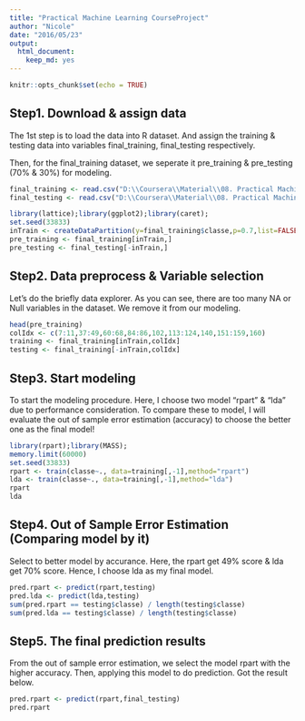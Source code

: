 ---
title: "Practical Machine Learning CourseProject"
author: "Nicole"
date: "2016/05/23"
output: 
  html_document: 
    keep_md: yes
---

```{r setup, include=FALSE}
knitr::opts_chunk$set(echo = TRUE)
```

## Step1. Download & assign data

The 1st step is to load the data into R dataset. And assign the training & testing data into variables final_training, final_testing respectively.

Then, for the final_training dataset, we seperate it pre_training & pre_testing (70% & 30%) for modeling.

```{r}
final_training <- read.csv("D:\\Coursera\\Material\\08. Practical Machine Learning\\CourseProject\\pml-training.csv")
final_testing <- read.csv("D:\\Coursera\\Material\\08. Practical Machine Learning\\CourseProject\\pml-testing.csv")

library(lattice);library(ggplot2);library(caret);
set.seed(33833)
inTrain <- createDataPartition(y=final_training$classe,p=0.7,list=FALSE)
pre_training <- final_training[inTrain,]
pre_testing <- final_testing[-inTrain,]
```

## Step2. Data preprocess & Variable selection

Let's do the briefly data explorer. As you can see, there are too many NA or Null variables in the dataset. We remove it from our modeling. 

```{r}
head(pre_training)
colIdx <- c(7:11,37:49,60:68,84:86,102,113:124,140,151:159,160)
training <- final_training[inTrain,colIdx]
testing <- final_training[-inTrain,colIdx]
```

## Step3. Start modeling

To start the modeling procedure. Here, I choose two model "rpart" & "lda" due to performance consideration. To compare these to model, I will evaluate the out of sample error estimation (accuracy) to choose the better one as the final model! 

```{r}
library(rpart);library(MASS);
memory.limit(60000)
set.seed(33833)
rpart <- train(classe~., data=training[,-1],method="rpart")
lda <- train(classe~., data=training[,-1],method="lda")
rpart
lda
```

## Step4. Out of Sample Error Estimation (Comparing model by it)

Select to better model by accurance. Here, the rpart get 49% score & lda get 70% score.
Hence, I choose lda as my final model.

```{r}
pred.rpart <- predict(rpart,testing)
pred.lda <- predict(lda,testing)
sum(pred.rpart == testing$classe) / length(testing$classe)
sum(pred.lda == testing$classe) / length(testing$classe)
```

## Step5. The final prediction results
From the out of sample error estimation, we select the model rpart with the higher accuracy.
Then, applying this model to do prediction. Got the result below.

```{r}
pred.rpart <- predict(rpart,final_testing)
pred.rpart
```